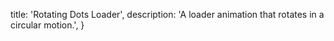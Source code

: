   title: 'Rotating Dots Loader',
  description: 'A loader animation that rotates in a circular motion.',
}

<BackButton href="/components/loaders" />
<ComponentPreview path="components/loaders/RotatingDotsLoader" usingFramer/>
